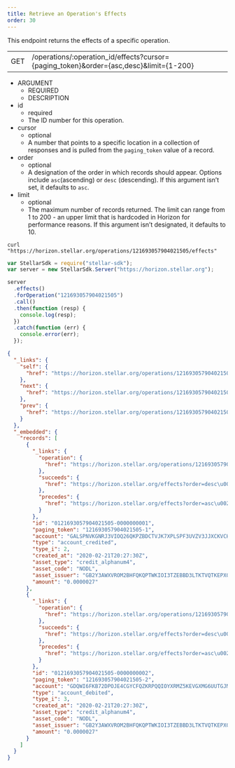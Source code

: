 ```yaml
---
title: Retrieve an Operation's Effects
order: 30
---
```



This endpoint returns the effects of a specific operation.

<Endpoint>


|  |  |
| --- | --- |
| GET | /operations/:operation_id/effects?cursor={paging_token}&order={asc,desc}&limit={1-200} |

</Endpoint>


<AttributeTable>


- ARGUMENT
  - REQUIRED
  - DESCRIPTION
- id
  - required
  - The ID number for this operation.
- cursor
  - optional
  - A number that points to a specific location in a collection of responses and is pulled from the `paging_token` value of a record.
- order
  - optional
  - A designation of the order in which records should appear. Options include `asc`(ascending) or `desc` (descending). If this argument isn’t set, it defaults to `asc`.
- limit
  - optional
  - The maximum number of records returned. The limit can range from 1 to 200 - an upper limit that is hardcoded in Horizon for performance reasons. If this argument isn’t designated, it defaults to 10.

</AttributeTable>


<CodeExample title="Example Request">


```curl
curl "https://horizon.stellar.org/operations/121693057904021505/effects"
```

```js
var StellarSdk = require("stellar-sdk");
var server = new StellarSdk.Server("https://horizon.stellar.org");

server
  .effects()
  .forOperation("121693057904021505")
  .call()
  .then(function (resp) {
    console.log(resp);
  })
  .catch(function (err) {
    console.error(err);
  });
```

</CodeExample>


<ExampleResponse title="Example Response">


```json
{
  "_links": {
    "self": {
      "href": "https://horizon.stellar.org/operations/121693057904021505/effects?cursor=\u0026limit=10\u0026order=asc"
    },
    "next": {
      "href": "https://horizon.stellar.org/operations/121693057904021505/effects?cursor=121693057904021505-2\u0026limit=10\u0026order=asc"
    },
    "prev": {
      "href": "https://horizon.stellar.org/operations/121693057904021505/effects?cursor=121693057904021505-1\u0026limit=10\u0026order=desc"
    }
  },
  "_embedded": {
    "records": [
      {
        "_links": {
          "operation": {
            "href": "https://horizon.stellar.org/operations/121693057904021505"
          },
          "succeeds": {
            "href": "https://horizon.stellar.org/effects?order=desc\u0026cursor=121693057904021505-1"
          },
          "precedes": {
            "href": "https://horizon.stellar.org/effects?order=asc\u0026cursor=121693057904021505-1"
          }
        },
        "id": "0121693057904021505-0000000001",
        "paging_token": "121693057904021505-1",
        "account": "GALSPNVKGNRJ3VIOQ26QKPZBDCTVJK7XPLSPF3UVZV3JJXCKVCHNSPCK",
        "type": "account_credited",
        "type_i": 2,
        "created_at": "2020-02-21T20:27:30Z",
        "asset_type": "credit_alphanum4",
        "asset_code": "NODL",
        "asset_issuer": "GB2Y3AWXVROM2BHFQKQPTWKIOI3TZEBBD3LTKTVQTKEPXGOBE742NODL",
        "amount": "0.0000027"
      },
      {
        "_links": {
          "operation": {
            "href": "https://horizon.stellar.org/operations/121693057904021505"
          },
          "succeeds": {
            "href": "https://horizon.stellar.org/effects?order=desc\u0026cursor=121693057904021505-2"
          },
          "precedes": {
            "href": "https://horizon.stellar.org/effects?order=asc\u0026cursor=121693057904021505-2"
          }
        },
        "id": "0121693057904021505-0000000002",
        "paging_token": "121693057904021505-2",
        "account": "GDQWI6FKB72DPOJE4CGYCFQZKRPQQIOYXRMZ5KEVGXMG6UUTGJMBCASH",
        "type": "account_debited",
        "type_i": 3,
        "created_at": "2020-02-21T20:27:30Z",
        "asset_type": "credit_alphanum4",
        "asset_code": "NODL",
        "asset_issuer": "GB2Y3AWXVROM2BHFQKQPTWKIOI3TZEBBD3LTKTVQTKEPXGOBE742NODL",
        "amount": "0.0000027"
      }
    ]
  }
}
```

</ExampleResponse>

